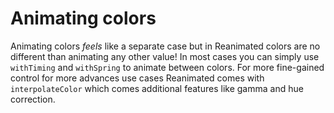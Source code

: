 # Animating colors

Animating colors _feels_ like a separate case but in Reanimated colors are no different than animating any other value! In most cases you can simply use `withTiming` and `withSpring` to animate between colors. For more fine-gained control for more advances use cases Reanimated comes with `interpolateColor` which comes additional features like gamma and hue correction.
